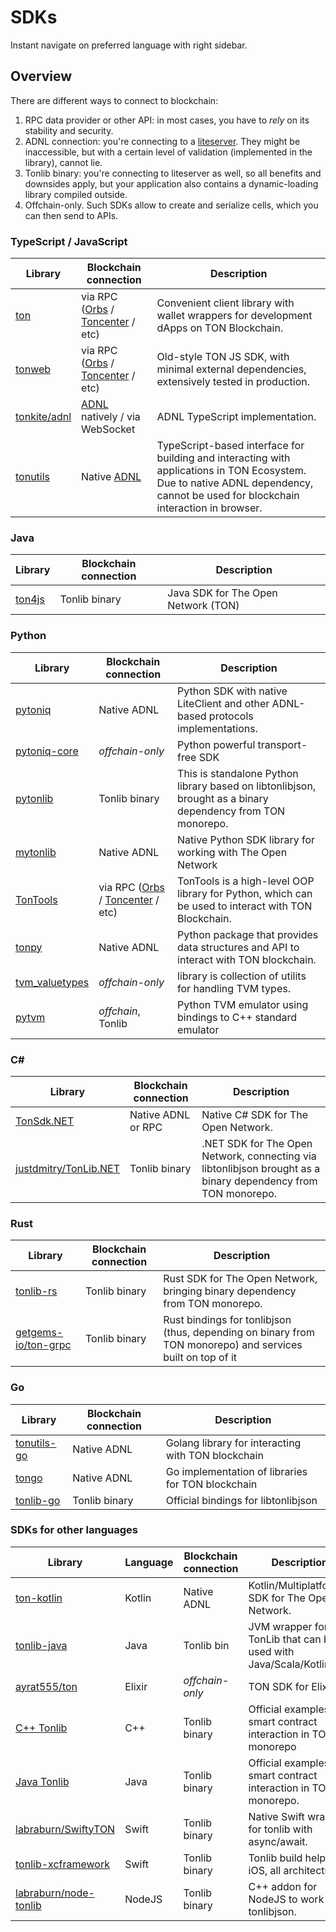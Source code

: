 # SDKs

Instant navigate on preferred language with right sidebar.

## Overview

There are different ways to connect to blockchain:

1. RPC data provider or other API: in most cases, you have to _rely_ on its stability and security.
2. ADNL connection: you're connecting to a [liteserver](/participate/run-nodes/liteserver). They might be inaccessible, but with a certain level of validation (implemented in the library), cannot lie.
3. Tonlib binary: you're connecting to liteserver as well, so all benefits and downsides apply, but your application also contains a dynamic-loading library compiled outside.
4. Offchain-only. Such SDKs allow to create and serialize cells, which you can then send to APIs.

### TypeScript / JavaScript

| Library                                         | Blockchain connection                                                                                                    | Description                                                                                                                                                                      |
| ----------------------------------------------- | ------------------------------------------------------------------------------------------------------------------------ | -------------------------------------------------------------------------------------------------------------------------------------------------------------------------------- |
| [ton](https://github.com/ton-org/ton)           | via RPC ([Orbs](https://www.orbs.com/ton-access/) / [Toncenter](https://toncenter.com/api/v2/) / etc) | Convenient client library with wallet wrappers for development dApps on TON Blockchain.                                                                                          |
| [tonweb](https://github.com/toncenter/tonweb)   | via RPC ([Orbs](https://www.orbs.com/ton-access/) / [Toncenter](https://toncenter.com/api/v2/) / etc) | Old-style TON JS SDK, with minimal external dependencies, extensively tested in production.                                                                                      |
| [tonkite/adnl](https://github.com/tonkite/adnl) | [ADNL](/develop/network/adnl-tcp) natively / via WebSocket                                                               | ADNL TypeScript implementation.                                                                                                                                                  |
| [tonutils](https://github.com/thekiba/tonutils) | Native [ADNL](/develop/network/adnl-tcp)                                                                                 | TypeScript-based interface for building and interacting with applications in TON Ecosystem. Due to native ADNL dependency, cannot be used for blockchain interaction in browser. |

### Java

| Library                                     | Blockchain connection | Description                                            |
| ------------------------------------------- | --------------------- | ------------------------------------------------------ |
| [ton4js](https://github.com/neodix42/ton4j) | Tonlib binary         | Java SDK for The Open Network (TON) |

### Python

<!-- tonsdk dropped due to invalid cells serialization -->

| Library                                                       | Blockchain connection                                                                                                    | Description                                                                                                 |
| ------------------------------------------------------------- | ------------------------------------------------------------------------------------------------------------------------ | ----------------------------------------------------------------------------------------------------------- |
| [pytoniq](https://github.com/yungwine/pytoniq)                | Native ADNL                                                                                                              | Python SDK with native LiteClient and other ADNL-based protocols implementations.                           |
| [pytoniq-core](https://github.com/yungwine/pytoniq-core)      | _offchain-only_                                                                                                          | Python powerful transport-free SDK                                                                          |
| [pytonlib](https://github.com/toncenter/pytonlib)             | Tonlib binary                                                                                                            | This is standalone Python library based on libtonlibjson, brought as a binary dependency from TON monorepo. |
| [mytonlib](https://github.com/igroman787/mytonlib)            | Native ADNL                                                                                                              | Native Python SDK library for working with The Open Network                                                 |
| [TonTools](https://github.com/yungwine/TonTools)              | via RPC ([Orbs](https://www.orbs.com/ton-access/) / [Toncenter](https://toncenter.com/api/v2/) / etc) | TonTools is a high-level OOP library for Python, which can be used to interact with TON Blockchain.         |
| [tonpy](https://github.com/disintar/tonpy)                    | Native ADNL                                                                                                              | Python package that provides data structures and API to interact with TON blockchain.                       |
| [tvm_valuetypes](https://github.com/toncenter/tvm_valuetypes) | _offchain-only_                                                                                                          | library is collection of utilits for handling TVM types.                                                    |
| [pytvm](https://github.com/yungwine/pytvm)                    | _offchain_, Tonlib                                                                                                       | Python TVM emulator using bindings to C++ standard emulator                                                 |

### C#

| Library                                                           | Blockchain connection | Description                                                                                                   |
| ----------------------------------------------------------------- | --------------------- | ------------------------------------------------------------------------------------------------------------- |
| [TonSdk.NET](https://github.com/continuation-team/TonSdk.NET)     | Native ADNL or RPC    | Native C# SDK for The Open Network.                                                                           |
| [justdmitry/TonLib.NET](https://github.com/justdmitry/TonLib.NET) | Tonlib binary         | .NET SDK for The Open Network, connecting via libtonlibjson brought as a binary dependency from TON monorepo. |

### Rust

| Library                                                       | Blockchain connection | Description                                                                                                                   |
| ------------------------------------------------------------- | --------------------- | ----------------------------------------------------------------------------------------------------------------------------- |
| [tonlib-rs](https://github.com/ston-fi/tonlib-rs)             | Tonlib binary         | Rust SDK for The Open Network, bringing binary dependency from TON monorepo.                                                  |
| [getgems-io/ton-grpc](https://github.com/getgems-io/ton-grpc) | Tonlib binary         | Rust bindings for tonlibjson (thus, depending on binary from TON monorepo) and services built on top of it |

### Go

| Library                                                  | Blockchain connection | Description                                        |
| -------------------------------------------------------- | --------------------- | -------------------------------------------------- |
| [tonutils-go](https://github.com/xssnick/tonutils-go)    | Native ADNL           | Golang library for interacting with TON blockchain |
| [tongo](https://github.com/tonkeeper/tongo)              | Native ADNL           | Go implementation of libraries for TON blockchain  |
| [tonlib-go](https://github.com/ton-blockchain/tonlib-go) | Tonlib binary         | Official bindings for libtonlibjson                |

### SDKs for other languages

| Library                                                                     | Language | Blockchain connection | Description                                                         |   |
| --------------------------------------------------------------------------- | -------- | --------------------- | ------------------------------------------------------------------- | - |
| [ton-kotlin](https://github.com/ton-community/ton-kotlin)                   | Kotlin   | Native ADNL           | Kotlin/Multiplatform SDK for The Open Network.                      |   |
| [tonlib-java](https://github.com/ton-blockchain/tonlib-java)                | Java     | Tonlib bin	           | JVM wrapper for TonLib that can be used with Java/Scala/Kotlin/etc. |   |
| [ayrat555/ton](https://github.com/ayrat555/ton)                             | Elixir   | _offchain-only_       | TON SDK for Elixir.                                                 |   |
| [C++ Tonlib](https://github.com/ton-blockchain/ton/tree/master/example/cpp) | C++      | Tonlib binary         | Official examples on smart contract interaction in TON monorepo     | . |
| [Java Tonlib](https://github.com/ton-blockchain/tonlib-java)                | Java     | Tonlib binary         | Official examples on smart contract interaction in TON monorepo.    |   |
| [labraburn/SwiftyTON](https://github.com/labraburn/SwiftyTON)               | Swift    | Tonlib binary         | Native Swift wrapper for tonlib with async/await.                   |   |
| [tonlib-xcframework](https://github.com/labraburn/tonlib-xcframework)       | Swift    | Tonlib binary         | Tonlib build helper for iOS, all architectures.                     |   |
| [labraburn/node-tonlib](https://github.com/labraburn/node-tonlib)           | NodeJS   | Tonlib binary         | C++ addon for NodeJS to work with tonlibjson.                       |   |
